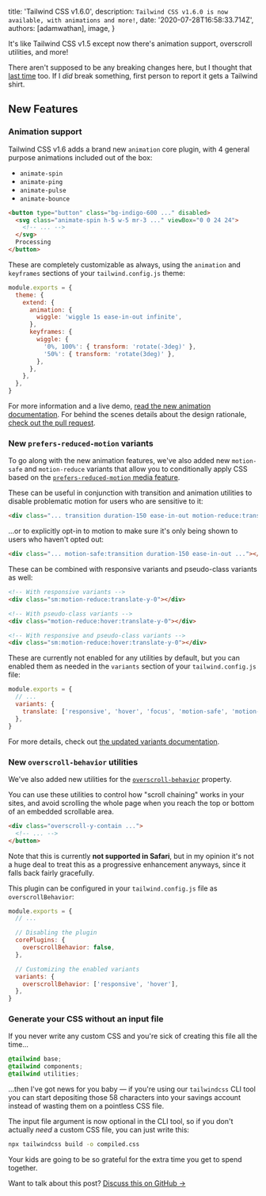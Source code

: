 
  title: 'Tailwind CSS v1.6.0',
  description: `Tailwind CSS v1.6.0 is now available, with animations and more!`,
  date: '2020-07-28T16:58:33.714Z',
  authors: [adamwathan],
  image,
}

It's like Tailwind CSS v1.5 except now there's animation support, overscroll utilities, and more!

There aren't supposed to be any breaking changes here, but I thought that [last time](https://github.com/tailwindlabs/tailwindcss/releases/tag/v1.5.0) too. If I _did_ break something, first person to report it gets a Tailwind shirt.

<!--more-->

## New Features

### Animation support

Tailwind CSS v1.6 adds a brand new `animation` core plugin, with 4 general purpose animations included out of the box:

- `animate-spin`
- `animate-ping`
- `animate-pulse`
- `animate-bounce`

```html
<button type="button" class="bg-indigo-600 ..." disabled>
  <svg class="animate-spin h-5 w-5 mr-3 ..." viewBox="0 0 24 24">
    <!-- ... -->
  </svg>
  Processing
</button>
```

These are completely customizable as always, using the `animation` and `keyframes` sections of your `tailwind.config.js` theme:

```js tailwind.config.js
module.exports = {
  theme: {
    extend: {
      animation: {
        wiggle: 'wiggle 1s ease-in-out infinite',
      },
      keyframes: {
        wiggle: {
          '0%, 100%': { transform: 'rotate(-3deg)' },
          '50%': { transform: 'rotate(3deg)' },
        },
      },
    },
  },
}
```

For more information and a live demo, [read the new animation documentation](https://tailwindcss.com/docs/animation). For behind the scenes details about the design rationale, [check out the pull request](https://github.com/tailwindlabs/tailwindcss/pull/2068).

### New `prefers-reduced-motion` variants

To go along with the new animation features, we've also added new `motion-safe` and `motion-reduce` variants that allow you to conditionally apply CSS based on the [`prefers-reduced-motion` media feature](https://developer.mozilla.org/en-US/docs/Web/CSS/@media/prefers-reduced-motion).

These can be useful in conjunction with transition and animation utilities to disable problematic motion for users who are sensitive to it:

```html
<div class="... transition duration-150 ease-in-out motion-reduce:transition-none ..."></div>
```

...or to explicitly opt-in to motion to make sure it's only being shown to users who haven't opted out:

```html
<div class="... motion-safe:transition duration-150 ease-in-out ..."></div>
```

These can be combined with responsive variants and pseudo-class variants as well:

```html
<!-- With responsive variants -->
<div class="sm:motion-reduce:translate-y-0"></div>

<!-- With pseudo-class variants -->
<div class="motion-reduce:hover:translate-y-0"></div>

<!-- With responsive and pseudo-class variants -->
<div class="sm:motion-reduce:hover:translate-y-0"></div>
```

These are currently not enabled for any utilities by default, but you can enabled them as needed in the `variants` section of your `tailwind.config.js` file:

```js tailwind.config.js
module.exports = {
  // ...
  variants: {
    translate: ['responsive', 'hover', 'focus', 'motion-safe', 'motion-reduce'],
  },
}
```

For more details, check out [the updated variants documentation](https://tailwindcss.com/docs/pseudo-class-variants).

### New `overscroll-behavior` utilities

We've also added new utilities for the [`overscroll-behavior`](https://developer.mozilla.org/en-US/docs/Web/CSS/overscroll-behavior) property.

You can use these utilities to control how "scroll chaining" works in your sites, and avoid scrolling the whole page when you reach the top or bottom of an embedded scrollable area.

```html
<div class="overscroll-y-contain ...">
  <!-- ... -->
</button>
```

Note that this is currently **not supported in Safari**, but in my opinion it's not a huge deal to treat this as a progressive enhancement anyways, since it falls back fairly gracefully.

This plugin can be configured in your `tailwind.config.js` file as `overscrollBehavior`:

```js tailwind.config.js
module.exports = {
  // ...

  // Disabling the plugin
  corePlugins: {
    overscrollBehavior: false,
  },

  // Customizing the enabled variants
  variants: {
    overscrollBehavior: ['responsive', 'hover'],
  },
}
```

### Generate your CSS without an input file

If you never write any custom CSS and you're sick of creating this file all the time...

```css
@tailwind base;
@tailwind components;
@tailwind utilities;
```

...then I've got news for you baby — if you're using our `tailwindcss` CLI tool you can start depositing those 58 characters into your savings account instead of wasting them on a pointless CSS file.

The input file argument is now optional in the CLI tool, so if you don't actually _need_ a custom CSS file, you can just write this:

```bash
npx tailwindcss build -o compiled.css
```

Your kids are going to be so grateful for the extra time you get to spend together.

<Footer>
  Want to talk about this post? <a href="https://github.com/tailwindcss/tailwindcss/discussions/2088">Discuss this on GitHub →</a>
</Footer>

